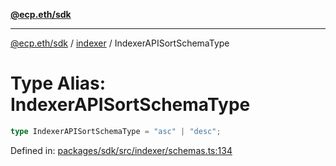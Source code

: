 [**@ecp.eth/sdk**](../../index.mdx)

***

[@ecp.eth/sdk](/sdk-reference/index.mdx) / [indexer](/sdk-reference/indexer/index.mdx) / IndexerAPISortSchemaType

# Type Alias: IndexerAPISortSchemaType

```ts
type IndexerAPISortSchemaType = "asc" | "desc";
```

Defined in: [packages/sdk/src/indexer/schemas.ts:134](https://github.com/ecp-eth/comments-monorepo/blob/main/packages/sdk/src/indexer/schemas.ts#L134)

